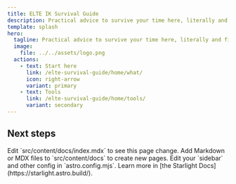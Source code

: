 ```yaml
---
title: ELTE IK Survival Guide
description: Practical advice to survive your time here, literally and figuratively.
template: splash
hero:
  tagline: Practical advice to survive your time here, literally and figuratively.
  image:
    file: ../../assets/logo.png
  actions:
    - text: Start here
      link: /elte-survival-guide/home/what/
      icon: right-arrow
      variant: primary
    - text: Tools
      link: /elte-survival-guide/home/tools/
      variant: secondary
---
```



## Next steps

<CardGrid stagger>
  <Card title="Update content" icon="pencil">
    Edit `src/content/docs/index.mdx` to see this page change.
  </Card>
  <Card title="Add new content" icon="add-document">
    Add Markdown or MDX files to `src/content/docs` to create new pages.
  </Card>
  <Card title="Configure your site" icon="setting">
    Edit your `sidebar` and other config in `astro.config.mjs`.
  </Card>
  <Card title="Read the docs" icon="open-book">
    Learn more in [the Starlight Docs](https://starlight.astro.build/).
  </Card>
</CardGrid>
